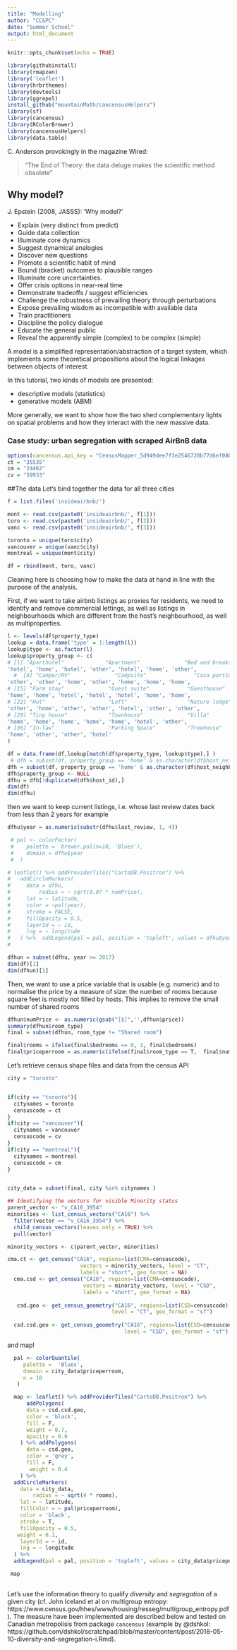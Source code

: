 ```yaml
---
title: "Modelling"
author: "CC&PC"
date: "Summer School"
output: html_document
---
```


```r
knitr::opts_chunk$set(echo = TRUE)

library(githubinstall)
library(rmapzen)
library('leaflet')
library(hrbrthemes)
library(devtools)
library(ggrepel)
install_github("mountainMath/cancensusHelpers")
library(sf)
library(cancensus)
library(RColorBrewer)
library(cancensusHelpers)
library(data.table)

```

C. Anderson provokingly in the magazine Wired: 

> "The End of Theory: the data deluge makes the scientific method obsolete"

## Why model?


J. Epstein (2008, JASSS): 'Why model?'

* Explain (very distinct from predict)
* Guide data collection
* Illuminate core dynamics
* Suggest dynamical analogies
* Discover new questions
* Promote a scientific habit of mind
* Bound (bracket) outcomes to plausible ranges
* Illuminate core uncertainties.
* Offer crisis options in near-real time
* Demonstrate tradeoffs / suggest efficiencies
* Challenge the robustness of prevailing theory through perturbations
* Expose prevailing wisdom as incompatible with available data
* Train practitioners
* Discipline the policy dialogue
* Educate the general public
* Reveal the apparently simple (complex) to be complex (simple)

A model is a simplified representation/abstraction of a target system, which implements some theoretical propositions about the logical linkages between objects of interest.

In this tutorial, two kinds of models are presented: 

* descriptive models (statistics)
* generative models (ABM)

More generally, we want to show how the two shed complementary lights on spatial problems and how they interact with the new massive data.

### Case study: urban segregation with scraped AirBnB data

```r
options(cancensus.api_key = "CensusMapper_5d949dee7f3e2546720b77d6ef08072e")
ct = "35535"
cm = "24462"
cv = "59933"
```

##The data
Let's bind together the data for all three cities
```r
f = list.files('insideairbnb/')

mont <- read.csv(paste0('insideairbnb/', f[1]))
toro <- read.csv(paste0('insideairbnb/', f[2]))
vanc <- read.csv(paste0('insideairbnb/', f[3]))

toronto = unique(toro$city)
vancouver = unique(vanc$city)
montreal = unique(mont$city)

df = rbind(mont, toro, vanc)
```

Cleaning here is choosing how to make the data at hand in line with the purpose of the analysis.

First, if we want to take airbnb listings as proxies for residents, we need to identify and remove commercial lettings, as well as listings in neighbourhoods which are different from the host's neighbourhood, as well as multiproperties.
```r
l <- levels(df$property_type)
lookup = data.frame('type' = 1:length(l))
lookup$type <- as.factor(l)
lookup$property_group <- c(
# [1] "Aparthotel"             "Apartment"              "Bed and breakfast"      "Boat"                   "Boutique hotel"         "Bungalow"               "Cabin"                 
'hotel', 'home', 'hotel', 'other', 'hotel', 'home', 'other',
  #  [8] "Camper/RV"              "Campsite"               "Casa particular (Cuba)" "Cave"                   "Chalet"                 "Condominium"            "Cottage"               
'other', 'other', 'home', 'other', 'home', 'home', 'home',
# [15] "Farm stay"              "Guest suite"            "Guesthouse"             "Hostel"                 "Hotel"                  "House"                  "Houseboat"             
'home', 'home', 'hotel', 'hotel', 'hotel', 'home', 'home',
# [22] "Hut"                    "Loft"                   "Nature lodge"           "Other"                  "Serviced apartment"     "Tent"                   "Timeshare"             
'other', 'home', 'other', 'other', 'hotel', 'other', 'other',
# [29] "Tiny house"             "Townhouse"              "Villa"                  "Barn"                   "Castle"                 "Dorm"                   "Earth house"           
'home', 'home', 'home', 'home', 'home', 'hotel', 'other',
# [36] "In-law"                 "Parking Space"          "Treehouse"              "Resort"            
'home', 'other', 'other', 'hotel'
)

df = data.frame(df,lookup[match(df$property_type, lookup$type),] )
 # dfh = subset(df, property_group == 'home' & as.character(df$host_neighbourhood) == as.character(df$neighbourhood) & df$room_type != "Shared room")
dfh = subset(df, property_group == 'home' & as.character(df$host_neighbourhood) == as.character(df$neighbourhood))
dfh$property_group <- NULL
dfhu = dfh[!duplicated(dfh$host_id),]
dim(df)
dim(dfhu)
```

then we want to keep current listings, i.e. whose last review dates back from less than 2 years for example
```r
dfhu$year = as.numeric(substr(dfhu$last_review, 1, 4))

 # pal <- colorFactor(
 #    palette =  brewer.pal(n=10, 'Blues'),
 #    domain = dfhu$year
 #  )

# leaflet() %>% addProviderTiles("CartoDB.Positron") %>%
#   addCircleMarkers(
#     data = dfhu,
#         radius = ~ sqrt(0.07 * numPrice),
#     lat = ~ latitude,
#     color = ~pal(year),
#     stroke = FALSE,
#     fillOpacity = 0.5,
#     layerId = ~ id,
#     lng = ~ longitude
#   ) %>%  addLegend(pal = pal, position = 'topleft', values = dfhu$year)
# 

dfhun = subset(dfhu, year >= 2017)
dim(df)[1]
dim(dfhun)[1]
```

Then, we want to use a price variable that is usable (e.g. numeric) and to normalise the price by a measure of size: the number of rooms because square feet is mostly not filled by hosts. This implies to remove the small number of shared rooms
```r
dfhun$numPrice <- as.numeric(gsub("[$]",'',dfhun$price))
summary(dfhun$room_type)
final = subset(dfhun, room_type != "Shared room")

final$rooms = ifelse(final$bedrooms == 0, 1, final$bedrooms)
final$priceperroom = as.numeric(ifelse(final$room_type == T,  final$numPrice,  final$numPrice / final$rooms))
```

Let's retrieve census shape files and data from the census API
```r

city = "toronto"


if(city == "toronto"){
  citynames = toronto
  censuscode = ct
}
if(city == "vancouver"){
  citynames = vancouver
  censuscode = cv
}
if(city == "montreal"){
  citynames = montreal
  censuscode = cm
}


city_data = subset(final, city %in% citynames )

## Identifying the vectors for visible Minority status
parent_vector <- "v_CA16_3954"
minorities <- list_census_vectors("CA16") %>% 
  filter(vector == "v_CA16_3954") %>% 
  child_census_vectors(leaves_only = TRUE) %>% 
  pull(vector)

minority_vectors <- c(parent_vector, minorities)

cma.ct <- get_census("CA16", regions=list(CMA=censuscode), 
                       vectors = minority_vectors, level = "CT",
                       labels = "short", geo_format = NA)
  cma.csd <- get_census("CA16", regions=list(CMA=censuscode), 
                        vectors = minority_vectors, level = "CSD",
                        labels = "short", geo_format = NA)
 
   csd.geo <- get_census_geometry("CA16", regions=list(CSD=censuscode), 
                                 level = "CT", geo_format = "sf")
  
  csd.csd.geo <- get_census_geometry("CA16", regions=list(CSD=censuscode), 
                                     level = "CSD", geo_format = "sf")
```
  
  and map!
  
```r

  pal <- colorQuantile(
     palette =  'Blues',
     domain = city_data$priceperroom,
     n = 10
   )

  map <- leaflet() %>% addProviderTiles("CartoDB.Positron") %>%
      addPolygons(
      data = csd.csd.geo,
      color = 'black',
      fill = F,
      weight = 0.7,
      opacity = 0.9
    ) %>% addPolygons(
      data = csd.geo,
      color = 'grey',
      fill = F,
       weight = 0.4
    ) %>%
  addCircleMarkers(
    data = city_data,
        radius = ~ sqrt(4 * rooms),
    lat = ~ latitude,
    fillColor = ~ pal(priceperroom),
    color = 'black',
    stroke = T,
    fillOpacity = 0.5,
   weight = 0.1,
    layerId = ~ id,
    lng = ~ longitude
  ) %>% 
  addLegend(pal = pal, position = 'topleft', values = city_data$priceperroom)

 map
  

```



Let's use the information theory to qualify *diversity* and *segregation* of a given city (cf. John Iceland et al on multigroup entropy: https://www.census.gov/hhes/www/housing/resseg/multigroup_entropy.pdf). The measure have been implemented are described below and tested on Canadian metropolisis from package `cancensus` (example by @dshkol: https://github.com/dshkol/scratchpad/blob/master/content/post/2018-05-10-diversity-and-segregation-i.Rmd).


